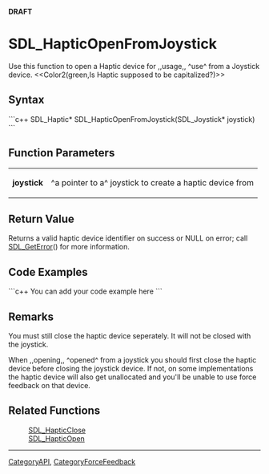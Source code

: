 <!-- pragma section-numbers off -->
<!-- pragma disable-camelcase -->
'''DRAFT'''

= SDL_HapticOpenFromJoystick =
Use this function to open a Haptic device for ,,usage,, ^use^ from a Joystick device.  <<Color2(green,Is Haptic supposed to be capitalized?)>>


== Syntax ==
```c++
SDL_Haptic* SDL_HapticOpenFromJoystick(SDL_Joystick* joystick)
```

== Function Parameters ==
{|
|'''joystick'''
|^a pointer to a^ joystick to create a haptic device from
|}

== Return Value ==
Returns a valid haptic device identifier on success or NULL on error; call [[SDL_GetError]]() for more information.

== Code Examples ==
```c++
You can add your code example here
```

== Remarks ==
You must still close the haptic device seperately. It will not be closed with the joystick.

When ,,opening,, ^opened^ from a joystick you should first close the haptic device before closing the joystick device. If not, on some implementations the haptic device will also get unallocated and you'll be unable to use force feedback on that device.

== Related Functions ==
:[[SDL_HapticClose]]
:[[SDL_HapticOpen]]

----
[[CategoryAPI]], [[CategoryForceFeedback]]
